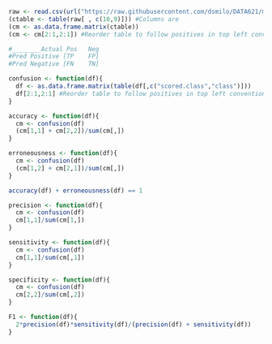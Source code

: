 ```r
raw <- read.csv(url("https://raw.githubusercontent.com/dsmilo/DATA621/master/HW2/Data/classification-output-data.csv"))
(ctable <- table(raw[ , c(10,9)])) #Columns are
(cm <- as.data.frame.matrix(ctable))
(cm <- cm[2:1,2:1]) #Reorder table to follow positives in top left convention, negatives on bottom right. 

#________Actual Pos   Neg
#Pred Positive [TP    FP]
#Pred Negative [FN    TN]

confusion <- function(df){
  df <- as.data.frame.matrix(table(df[,c("scored.class","class")]))
  df[2:1,2:1] #Reorder table to follow positives in top left convention, negatives on bottom right.
}

accuracy <- function(df){
  cm <- confusion(df)
  (cm[1,1] + cm[2,2])/sum(cm[,])
}

erroneousness <- function(df){
  cm <- confusion(df)
  (cm[1,2] + cm[2,1])/sum(cm[,])
}

accuracy(df) + erroneousness(df) == 1

precision <- function(df){
  cm <- confusion(df)
  cm[1,1]/sum(cm[1,])
}

sensitivity <- function(df){
  cm <- confusion(df)
  cm[1,1]/sum(cm[,1])
}

specificity <- function(df){
  cm <- confusion(df)
  cm[2,2]/sum(cm[,2])
}

F1 <- function(df){
  2*precision(df)*sensitivity(df)/(precision(df) + sensitivity(df))
}
```

